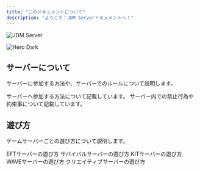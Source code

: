 ```yaml
---
title: "このドキュメントについて"
description: "ようこそ！JDM Serverドキュメントへ！"
---
```


<img
  className="block dark:hidden"
  src="/2025-04-27_23.55.53.png"
  alt="JDM Server"
  title={true}
/>

<img
  className="hidden dark:block"
  src="/images/hero-dark.png"
  alt="Hero Dark"
/>

## サーバーについて

サーバーに参加する方法や、サーバーでのルールについて説明します。

<CardGroup cols={2}>
  <Card title="サーバー参加方法" icon="server" iconType="regular" href="/join">
    サーバーへ参加する方法について記載しています。
  </Card>
  <Card title="サーバー規約" icon="pen-nib" href="/term">
    サーバー内での禁止行為や約束事について記載しています。
  </Card>
</CardGroup>

## 遊び方

ゲームサーバーごとの遊び方について説明します。

<CardGroup cols={2}>
  <Card title="Escape from Tarkov（EFT）" icon="globe" horizontal href="/servers/eft">
    EFTサーバーの遊び方
  </Card>
  <Card title="軍事サバイバル（ARMY）" icon="globe" horizontal href="/servers/army">
    サバイバルサーバーの遊び方
  </Card>
  <Card title="キットPVP（KIT）" icon="globe" horizontal href="/servers/kit">
    KITサーバーの遊び方
  </Card>
  <Card title="ウェーブ（WAVE）" icon="globe" horizontal href="/servers/wave">
    WAVEサーバーの遊び方
  </Card>
  <Card title="クリエイティブ（CREATIVE）" icon="globe" horizontal href="/servers/creative">
    クリエイティブサーバーの遊び方
  </Card>
</CardGroup>
